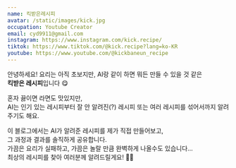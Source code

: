 ```yaml
---
name: 킥받은레시피
avatar: /static/images/kick.jpg
occupation: Youtube Creator
email: cyd9911@gmail.com
instagram: https://www.instagram.com/kick.recipe/
tiktok: https://www.tiktok.com/@kick.recipe?lang=ko-KR
youtube: https://www.youtube.com/@kickbaneun_recipe
---
```


안녕하세요! 요리는 아직 초보지만, AI랑 같이 하면 뭐든 만들 수 있을 것 같은  
**킥받은 레시피**입니다 😋

혼자 끓이면 라면도 맛있지만,  
AI는 인기 있는 레시피부터 잘 안 알려진(?) 레시피 또는 여러 레시피를 섞어서까지 알려주기도 해요.

이 블로그에서는 AI가 알려준 레시피를 제가 직접 만들어보고,  
그 과정과 결과를 솔직하게 공유합니다.  
가끔은 요리가 실패하고, 가끔은 놀랄 만큼 완벽하게 나올수도 있습니다...  
최상의 레시피를 찾아 여러분께 알려드릴게요! 🍳🥘
